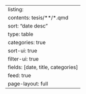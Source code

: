 ---
listing:
  contents: tesis/**/*.qmd
  sort: "date desc"
  type: table
  categories: true
  sort-ui: true
  filter-ui: true
  fields: [date, title, categories]
  feed: true
page-layout: full
---